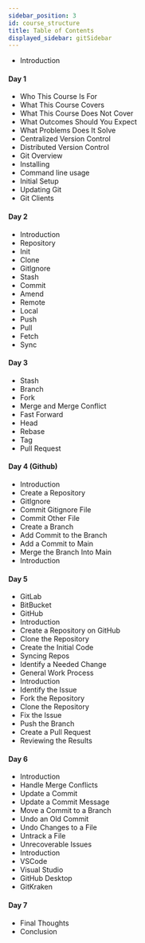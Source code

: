 ```yaml
---
sidebar_position: 3
id: course_structure
title: Table of Contents
displayed_sidebar: gitSidebar
---
```


- Introduction

#### Day 1

- Who This Course Is For
- What This Course Covers
- What This Course Does Not Cover
- What Outcomes Should You Expect
- What Problems Does It Solve
- Centralized Version Control
- Distributed Version Control
- Git Overview
- Installing
- Command line usage
- Initial Setup
- Updating Git
- Git Clients

#### Day 2

- Introduction
- Repository
- Init
- Clone
- GitIgnore
- Stash
- Commit
- Amend
- Remote
- Local
- Push
- Pull
- Fetch
- Sync

#### Day 3

- Stash
- Branch
- Fork
- Merge and Merge Conflict
- Fast Forward
- Head
- Rebase
- Tag
- Pull Request

#### Day 4 (Github)

- Introduction
- Create a Repository
- GitIgnore
- Commit Gitignore File
- Commit Other File
- Create a Branch
- Add Commit to the Branch
- Add a Commit to Main
- Merge the Branch Into Main
- Introduction

#### Day 5

- GitLab
- BitBucket
- GitHub
- Introduction
- Create a Repository on GitHub
- Clone the Repository
- Create the Initial Code
- Syncing Repos
- Identify a Needed Change
- General Work Process
- Introduction
- Identify the Issue
- Fork the Repository
- Clone the Repository
- Fix the Issue
- Push the Branch
- Create a Pull Request
- Reviewing the Results

#### Day 6

- Introduction
- Handle Merge Conflicts
- Update a Commit
- Update a Commit Message
- Move a Commit to a Branch
- Undo an Old Commit
- Undo Changes to a File
- Untrack a File
- Unrecoverable Issues
- Introduction
- VSCode
- Visual Studio
- GitHub Desktop
- GitKraken

#### Day 7

- Final Thoughts
- Conclusion
